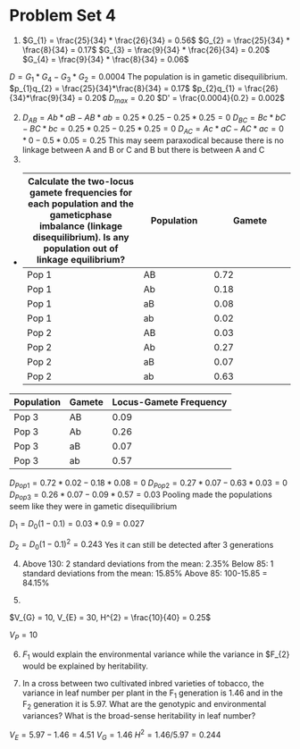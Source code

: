 # Problem Set 4

1.  $G_{1} = \frac{25}{34} * \frac{26}{34} = 0.56$ $G_{2} = \frac{25}{34} * \frac{8}{34} = 0.17$ $G_{3} = \frac{9}{34} * \frac{26}{34} = 0.20$ $G_{4} = \frac{9}{34} * \frac{8}{34} = 0.06$

$D = G_{1}*G_{4}-G_{3}*G_{2} = 0.0004$ The population is in gametic disequilibrium. $p_{1}q_{2} = \frac{25}{34}*\frac{8}{34} = 0.17$ $p_{2}q_{1} = \frac{26}{34}*\frac{9}{34} = 0.20$ $D_{max} = 0.20$ $D' = \frac{0.0004}{0.2} = 0.002$

2.  $D_{AB} = Ab*aB - AB*ab = 0.25*0.25-0.25*0.25 = 0$ $D_{BC} = Bc*bC - BC*bc = 0.25*0.25-0.25*0.25 = 0$ $D_{AC} = Ac*aC - AC*ac = 0*0-0.5*0.05 = 0.25$ This may seem paraxodical because there is no linkage between A and B or C and B but there is between A and C
3.  

-   Calculate the two-locus gamete frequencies for each population and the gameticphase imbalance (linkage disequilibrium). Is any population out of linkage equilibrium? |Population|Gamete| Locus-Gamete Frequency| 
|----------|------|-------| 
| Pop 1| AB | 0.72| 
| Pop 1| Ab | 0.18| 
| Pop 1| aB | 0.08| 
| Pop 1| ab | 0.02| 
| Pop 2| AB | 0.03| 
| Pop 2| Ab | 0.27| 
| Pop 2| aB | 0.07| 
| Pop 2| ab | 0.63|

| Population | Gamete | Locus-Gamete Frequency |
|------------|--------|------------------------|
| Pop 3      | AB     | 0.09                   |
| Pop 3      | Ab     | 0.26                   |
| Pop 3      | aB     | 0.07                   |
| Pop 3      | ab     | 0.57                   |

$D_{Pop 1} = 0.72*0.02 - 0.18*0.08 = 0$ 
$D_{Pop 2} = 0.27*0.07 - 0.63*0.03 = 0$ 
$D_{Pop 3} = 0.26*0.07 - 0.09*0.57 = 0.03$
Pooling made the populations seem like they were in gametic disequilibrium

$D_{1} = D_{0}(1-0.1) = 0.03*0.9 = 0.027$


$D_{2} = D_{0}(1-0.1)^{2} = 0.243$ Yes it can still be detected after 3 generations

4.  
Above 130: 2 standard deviations from the mean: 2.35% 
Below 85: 1 standard deviations from the mean: 15.85% 
Above 85: 100-15.85 = 84.15%

5.

$V_{G} = 10, V_{E} = 30, H^{2} = \frac{10}{40} = 0.25$

$V_{P} = 10$

6.  
$F_{1}$ would explain the environmental variance while the variance in \$F\_{2} would be explained by heritability.

7.  In a cross between two cultivated inbred varieties of tobacco, the variance in leaf number per plant in the F<sub>1</sub> generation is 1.46 and in the F<sub>2</sub> generation it is 5.97. What are the genotypic and environmental variances? What is the broad-sense heritability in leaf number?

$V_{E} = 5.97-1.46 = 4.51$
$V_{G} = 1.46$
$H^{2} = 1.46/5.97 = 0.244$ 

